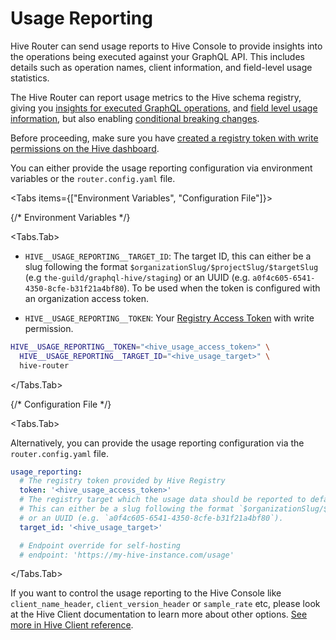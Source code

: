 
# Usage Reporting

Hive Router can send usage reports to Hive Console to provide insights into the operations being
executed against your GraphQL API. This includes details such as operation names, client
information, and field-level usage statistics.

The Hive Router can report usage metrics to the Hive schema registry, giving you
[insights for executed GraphQL operations](/docs/dashboard/insights), and
[field level usage information](/docs/dashboard/explorer), but also enabling
[conditional breaking changes](/docs/management/targets#conditional-breaking-changes).

Before proceeding, make sure you have
[created a registry token with write permissions on the Hive dashboard](/docs/management/targets#registry-access-tokens).

You can either provide the usage reporting configuration via environment variables or the
`router.config.yaml` file.

<Tabs items={["Environment Variables", "Configuration File"]}>

{/* Environment Variables */}

<Tabs.Tab>

- `HIVE__USAGE_REPORTING__TARGET_ID`: The target ID, this can either be a slug following the format
  `$organizationSlug/$projectSlug/$targetSlug` (e.g `the-guild/graphql-hive/staging`) or an UUID
  (e.g. `a0f4c605-6541-4350-8cfe-b31f21a4bf80`). To be used when the token is configured with an
  organization access token.

- `HIVE__USAGE_REPORTING__TOKEN`: Your
  [Registry Access Token](https://the-guild.dev/graphql/hive/docs/management/targets#registry-access-tokens)
  with write permission.

```sh filename="Run Hive Router with Usage Reporting enabled."
HIVE__USAGE_REPORTING__TOKEN="<hive_usage_access_token>" \
  HIVE__USAGE_REPORTING__TARGET_ID="<hive_usage_target>" \
  hive-router
```

</Tabs.Tab>

{/* Configuration File */}

<Tabs.Tab>

Alternatively, you can provide the usage reporting configuration via the `router.config.yaml` file.

```yaml filename="router.config.yaml"
usage_reporting:
  # The registry token provided by Hive Registry
  token: '<hive_usage_access_token>'
  # The registry target which the usage data should be reported to defaulting to process.env.HIVE_USAGE_TARGET
  # This can either be a slug following the format `$organizationSlug/$projectSlug/$targetSlug` (e.g `the-guild/graphql-hive/staging`)
  # or an UUID (e.g. `a0f4c605-6541-4350-8cfe-b31f21a4bf80`).
  target_id: '<hive_usage_target>'

  # Endpoint override for self-hosting
  # endpoint: 'https://my-hive-instance.com/usage'
```

</Tabs.Tab>

</Tabs>

If you want to control the usage reporting to the Hive Console like `client_name_header`,
`client_version_header` or `sample_rate` etc, please look at the Hive Client documentation to learn
more about other options.
[See more in Hive Client reference](/docs/router/configuration/usage_reporting).
